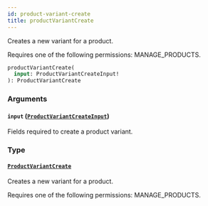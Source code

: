 ```yaml
---
id: product-variant-create
title: productVariantCreate
---
```



Creates a new variant for a product. 

Requires one of the following permissions: MANAGE_PRODUCTS.

```graphql
productVariantCreate(
  input: ProductVariantCreateInput!
): ProductVariantCreate
```


### Arguments

#### `input` ([`ProductVariantCreateInput`](../../../developer/api-reference/inputs/product-variant-create-input))

Fields required to create a product variant.


### Type

#### [`ProductVariantCreate`](../../../developer/api-reference/objects/product-variant-create) 

Creates a new variant for a product. 

Requires one of the following permissions: MANAGE_PRODUCTS.





